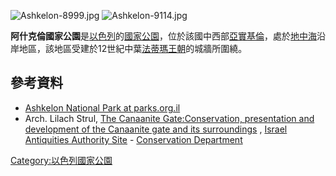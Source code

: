 [[Image:Ashkelon-8999.jpg|right]]
[[Image:Ashkelon-9114.jpg|thumb]]

{{coord|31|39|50|N|34|32|45|E|display=title}}

'''阿什克倫國家公園'''是[[以色列|以色列]]的[[國家公園|國家公園]]，位於該國中西部[[亞實基倫|亞實基倫]]，處於[[地中海|地中海]]沿岸地區，該地區受建於12世紀中葉[[法蒂瑪王朝|法蒂瑪王朝]]的城牆所圍繞。

==參考資料==
* [https://www.parks.org.il/en/reserve-park/ashkelon-national-park/ Ashkelon National Park at parks.org.il] {{Wayback|url=https://www.parks.org.il/en/reserve-park/ashkelon-national-park/ |date=20210515140135 }}
* Arch. Lilach Strul, [http://www.iaa-conservation.org.il/Projects_Item_eng.asp?subject_id=10&site_id=31&id=56 The Canaanite Gate:Conservation, presentation and development of the Canaanite gate and its surroundings] {{Wayback|url=http://www.iaa-conservation.org.il/Projects_Item_eng.asp?subject_id=10&site_id=31&id=56 |date=20160304031157 }}, [http://www.antiquities.org.il/home_eng.asp Israel Antiquities Authority  Site] {{Wayback|url=http://www.antiquities.org.il/home_eng.asp |date=20171102195813 }} - [https://web.archive.org/web/20140626044723/http://iaa-conservation.org.il/index_eng.asp Conservation Department]

{{Israel-geo-stub}}
[[Category:以色列國家公園|Category:以色列國家公園]]